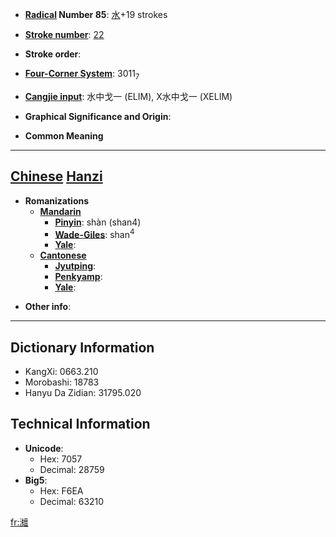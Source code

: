 * '''[[Wiktionary:Chinese radical index| Radical]] Number 85''': [[Wiktionary:Chinese radical index 水|水]]+19 strokes

* '''[[Wiktionary:Chinese total strokes index|Stroke number]]''': [[Wiktionary:Chinese total strokes index 22|22]]

* '''Stroke order''': 

* '''[[Wiktionary:Chinese four corner index|Four-Corner System]]''': 3011<sub>7</sub>

* '''[[Wiktionary:Chinese Cangjie index|Cangjie input]]''': 水中戈一 (ELIM), X水中戈一 (XELIM)

* '''Graphical Significance and Origin''': 

* '''Common Meaning'''

----

== [[Chinese]] [[Hanzi]] ==

* '''Romanizations'''
** '''[[Mandarin]]'''
*** '''[[Pinyin]]''': shàn (shan4)
*** '''[[Wade-Giles]]''': shan<sup>4</sup>
*** '''[[Yale]]''': 
** '''[[Cantonese]]'''
*** '''[[Jyutping]]''':
*** '''[[Penkyamp]]''': 
*** '''[[Yale]]''': 

* '''Other info''': 

----

== Dictionary Information ==

* KangXi: 0663.210
* Morobashi: 18783
* Hanyu Da Zidian: 31795.020

== Technical Information ==

* '''Unicode''':
** Hex: 7057
** Decimal: 28759
* '''Big5''':
** Hex: F6EA
** Decimal: 63210

[[fr:灗]]